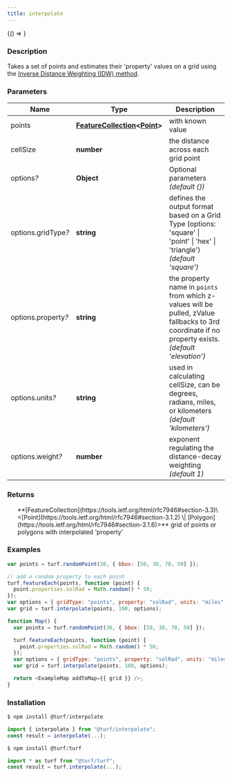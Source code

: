 ```yaml
---
title: interpolate
---
```



<!-- Expose turf as global var for experimenting in the browser console -->

<BrowserOnly>{() => <WindowTurfGlobal turf={turf} />}</BrowserOnly>

### Description

Takes a set of points and estimates their 'property' values on a grid using the [Inverse Distance Weighting (IDW) method](https://en.wikipedia.org/wiki/Inverse_distance_weighting).

### Parameters

| Name                     | Type                                                                                                                                  | Description                                                                                                                                         |
| ------------------------ | ------------------------------------------------------------------------------------------------------------------------------------- | --------------------------------------------------------------------------------------------------------------------------------------------------- |
| points                   | **[FeatureCollection](https://tools.ietf.org/html/rfc7946#section-3.3)\<[Point](https://tools.ietf.org/html/rfc7946#section-3.1.2)>** | with known value                                                                                                                                    |
| cellSize                 | **number**                                                                                                                            | the distance across each grid point                                                                                                                 |
| options<i>?</i>          | **Object**                                                                                                                            | Optional parameters _(default \{})_                                                                                                                 |
| options.gridType<i>?</i> | **string**                                                                                                                            | defines the output format based on a Grid Type (options: 'square' \| 'point' \| 'hex' \| 'triangle') _(default 'square')_                           |
| options.property<i>?</i> | **string**                                                                                                                            | the property name in `points` from which z-values will be pulled, zValue fallbacks to 3rd coordinate if no property exists. _(default 'elevation')_ |
| options.units<i>?</i>    | **string**                                                                                                                            | used in calculating cellSize, can be degrees, radians, miles, or kilometers _(default 'kilometers')_                                                |
| options.weight<i>?</i>   | **number**                                                                                                                            | exponent regulating the distance-decay weighting _(default 1)_                                                                                      |

### Returns

<ul>
  **[FeatureCollection](https://tools.ietf.org/html/rfc7946#section-3.3)\<[Point](https://tools.ietf.org/html/rfc7946#section-3.1.2) \| [Polygon](https://tools.ietf.org/html/rfc7946#section-3.1.6)>** grid of points or polygons with interpolated 'property'

</ul>

### Examples

```javascript
var points = turf.randomPoint(30, { bbox: [50, 30, 70, 50] });

// add a random property to each point
turf.featureEach(points, function (point) {
  point.properties.solRad = Math.random() * 50;
});
var options = { gridType: "points", property: "solRad", units: "miles" };
var grid = turf.interpolate(points, 100, options);
```

```javascript live
function Map() {
  var points = turf.randomPoint(30, { bbox: [50, 30, 70, 50] });

  turf.featureEach(points, function (point) {
    point.properties.solRad = Math.random() * 50;
  });
  var options = { gridType: "points", property: "solRad", units: "miles" };
  var grid = turf.interpolate(points, 100, options);

  return <ExampleMap addToMap={{ grid }} />;
}
```

### Installation

```javascript
$ npm install @turf/interpolate

import { interpolate } from "@turf/interpolate";
const result = interpolate(...);
```

```javascript
$ npm install @turf/turf

import * as turf from "@turf/turf";
const result = turf.interpolate(...);
```
